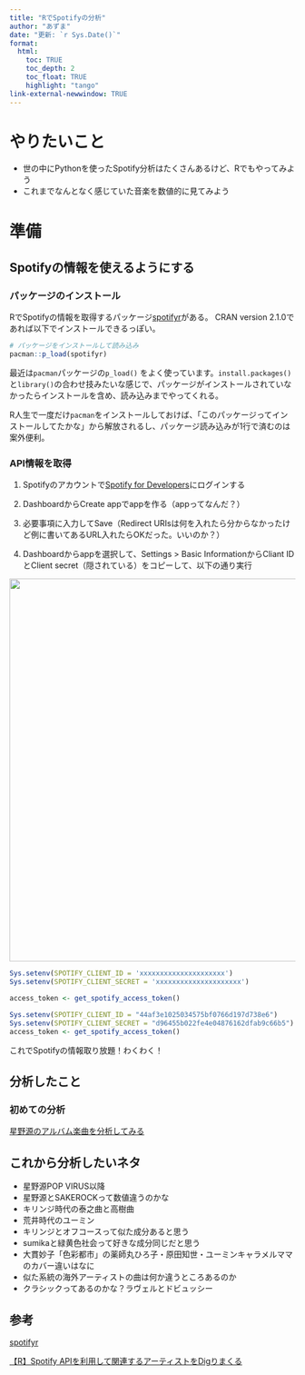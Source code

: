 ```yaml
---
title: "RでSpotifyの分析"
author: "あずま"
date: "更新: `r Sys.Date()`"
format:
  html:
    toc: TRUE
    toc_depth: 2
    toc_float: TRUE
    highlight: "tango"
link-external-newwindow: TRUE
---
```


# やりたいこと

-   世の中にPythonを使ったSpotify分析はたくさんあるけど、Rでもやってみよう
-   これまでなんとなく感じていた音楽を数値的に見てみよう

# 準備
##  Spotifyの情報を使えるようにする

### パッケージのインストール

RでSpotifyの情報を取得するパッケージ[spotifyr](https://www.rcharlie.com/spotifyr/)がある。
CRAN version 2.1.0であれば以下でインストールできるっぽい。

```r
# パッケージをインストールして読み込み
pacman::p_load(spotifyr)
```

::: {.callout-tip appearance="simple"}
最近は`pacman`パッケージの`p_load()` をよく使っています。`install.packages()`と`library()`の合わせ技みたいな感じで、パッケージがインストールされていなかったらインストールを含め、読み込みまでやってくれる。

R人生で一度だけ`pacman`をインストールしておけば、「このパッケージってインストールしてたかな」から解放されるし、パッケージ読み込みが1行で済むのは案外便利。
:::

### API情報を取得

1.  Spotifyのアカウントで[Spotify for Developers](https://developer.spotify.com/)にログインする

2.  DashboardからCreate appでappを作る（appってなんだ？）

3.  必要事項に入力してSave（Redirect URIsは何を入れたら分からなかったけど例に書いてあるURL入れたらOKだった。いいのか？）

4.  Dashboardからappを選択して、Settings \> Basic InformationからCliant IDとClient secret（隠されている）をコピーして、以下の通り実行

![](images/cliant.png){fig-align="center" width="674"}

```r
Sys.setenv(SPOTIFY_CLIENT_ID = 'xxxxxxxxxxxxxxxxxxxxx')
Sys.setenv(SPOTIFY_CLIENT_SECRET = 'xxxxxxxxxxxxxxxxxxxxx')

access_token <- get_spotify_access_token()
```

```r
Sys.setenv(SPOTIFY_CLIENT_ID = "44af3e1025034575bf0766d197d738e6")
Sys.setenv(SPOTIFY_CLIENT_SECRET = "d96455b022fe4e04876162dfab9c66b5")
access_token <- get_spotify_access_token()
```

これでSpotifyの情報取り放題！わくわく！

## 分析したこと

### 初めての分析
[星野源のアルバム楽曲を分析してみる]()

## これから分析したいネタ

-   星野源POP VIRUS以降
-   星野源とSAKEROCKって数値違うのかな
-   キリンジ時代の泰之曲と高樹曲
-   荒井時代のユーミン
-   キリンジとオフコースって似た成分あると思う
-   sumikaと緑黄色社会って好きな成分同じだと思う
-   大貫妙子「色彩都市」の薬師丸ひろ子・原田知世・ユーミンキャラメルママのカバー違いはなに
-   似た系統の海外アーティストの曲は何か違うところあるのか
-   クラシックってあるのかな？ラヴェルとドビュッシー

## 参考

[spotifyr](https://www.rcharlie.com/spotifyr/)

[【R】Spotify APIを利用して関連するアーティストをDigりまくる](https://sunaninattahito.hatenablog.com/entry/2021/06/01/202317)
